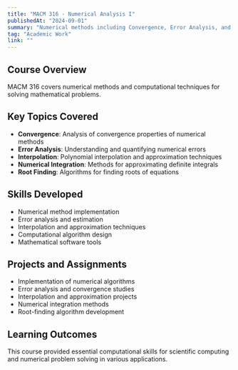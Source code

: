 ```yaml
---
title: "MACM 316 - Numerical Analysis I"
publishedAt: "2024-09-01"
summary: "Numerical methods including Convergence, Error Analysis, and Interpolation."
tag: "Academic Work"
link: ""
---
```


## Course Overview

MACM 316 covers numerical methods and computational techniques for solving mathematical problems.

## Key Topics Covered

- **Convergence**: Analysis of convergence properties of numerical methods
- **Error Analysis**: Understanding and quantifying numerical errors
- **Interpolation**: Polynomial interpolation and approximation techniques
- **Numerical Integration**: Methods for approximating definite integrals
- **Root Finding**: Algorithms for finding roots of equations

## Skills Developed

- Numerical method implementation
- Error analysis and estimation
- Interpolation and approximation techniques
- Computational algorithm design
- Mathematical software tools

## Projects and Assignments

- Implementation of numerical algorithms
- Error analysis and convergence studies
- Interpolation and approximation projects
- Numerical integration methods
- Root-finding algorithm development

## Learning Outcomes

This course provided essential computational skills for scientific computing and numerical problem solving in various applications. 